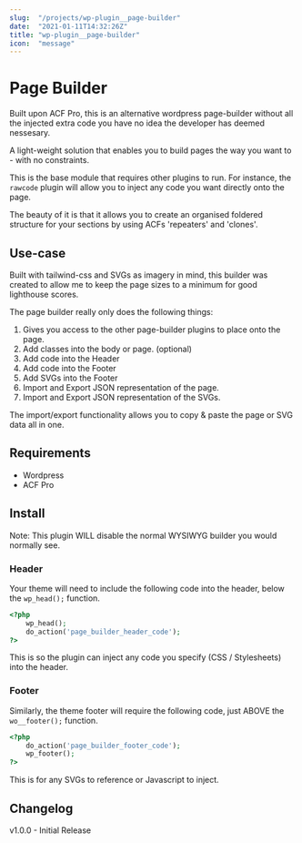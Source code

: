 ```yaml
---
slug:  "/projects/wp-plugin__page-builder"
date:  "2021-01-11T14:32:26Z"
title: "wp-plugin__page-builder"
icon:  "message"
---
```



# Page Builder

Built upon ACF Pro, this is an alternative wordpress page-builder without all the injected extra code
you have no idea the developer has deemed nessesary.

A light-weight solution that enables you to build pages the way you want to - with no constraints.

This is the base module that requires other plugins to run. For instance, the `rawcode` plugin will allow
you to inject any code you want directly onto the page.

The beauty of it is that it allows you to create an organised foldered structure for your sections by using
ACFs 'repeaters' and 'clones'.

## Use-case

Built with tailwind-css and SVGs as imagery in mind, this builder was created to allow me to keep the page 
sizes to a minimum for good lighthouse scores. 

The page builder really only does the following things:

1. Gives you access to the other page-builder plugins to place onto the page.
2. Add classes into the body or page. (optional)
3. Add code into the Header
4. Add code into the Footer
5. Add SVGs into the Footer
6. Import and Export JSON representation of the page. 
7. Import and Export JSON representation of the SVGs. 

The import/export functionality allows you to copy & paste the page or SVG data all in one.

## Requirements

- Wordpress
- ACF Pro

## Install

Note: This plugin WILL disable the normal WYSIWYG builder you would normally see.

### Header

Your theme will need to include the following code into the header, below the `wp_head();` function.

```php
<?php 
    wp_head(); 
    do_action('page_builder_header_code'); 
?>
```
This is so the plugin can inject any code you specify (CSS / Stylesheets) into the header.

### Footer

Similarly, the theme footer will require the following code, just ABOVE the `wo__footer();` function.

```php
<?php 
    do_action('page_builder_footer_code'); 
    wp_footer(); 
?>
```

This is for any SVGs to reference or Javascript to inject.


## Changelog

v1.0.0 - Initial Release